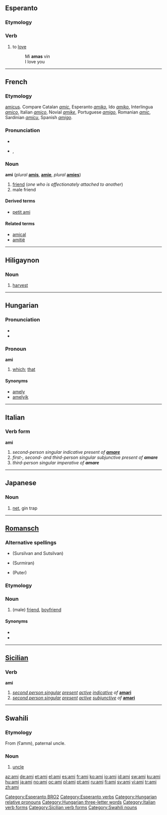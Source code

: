 ==Esperanto==

===Etymology===
{{etyl|it|eo}} {{term|lang=it|amare}}

===Verb===
{{eo-verb|am}}

# to [[love]]
#: Mi '''amas''' vin
#: I love you

[[Category:Esperanto BRO2]]
[[Category:Esperanto verbs]]

----

==French==

===Etymology===
{{etyl|la|fr}} [[amicus]]. Compare Catalan ''[[amic]]'', Esperanto ''[[amiko]]'', Ido ''[[amiko]]'', Interlingua ''[[amico]]'', Italian ''[[amico]]'', Novial ''[[amike]]'', Portuguese ''[[amigo]]'', Romanian ''[[amic]]'', Sardinian ''[[amícu]]'', Spanish ''[[amigo]]''.

===Pronunciation===
* {{audio|Fr-ami.ogg|audio}}
* {{IPA|/a.mi/|lang=fr}}, {{SAMPA|/a.mi/}}

===Noun===
{{fr-infl-noun|sm=ami|sf=amie|pm=amis|pf=amies|smp=a.mi|sfp=a.mi|pmp=a.mi|pfp=a.mi}}
'''ami''' {{m}} (''plural'' '''[[amis]]''', {{f}} '''[[amie]]''', {{f}} ''plural'' '''[[amies]]''')

# [[friend]] (''one who is affectionately attached to another'')
# male friend

====Derived terms====
* [[petit ami]]

====Related terms====
* [[amical]]
* [[amitié]]

----

==Hiligaynon==

===Noun===
{{infl|hil|noun}}

# [[harvest]]

----

==Hungarian==

===Pronunciation===
* {{IPA|/ˈɒmi/|lang=hu}}
* {{hyphenation|ami}}

===Pronoun===
'''ami'''

# {{relative|lang=hu}} [[which]]; [[that]]

====Synonyms====
* [[amely]]
* [[amelyik]]

[[Category:Hungarian relative pronouns]]
[[Category:Hungarian three-letter words]]

----

==Italian==

===Verb form===
'''ami'''

# ''second-person singular indicative present of '''[[amare]]'''''
# ''first-, second- and third-person singular subjunctive present of '''amare'''''
# ''third-person singular imperative of '''amare'''''

[[Category:Italian verb forms]]

----

==Japanese==

===Noun===
{{romaji|あみ}}

# {{ja-def|網}} [[net]], gin trap

----

==[[Romansch]]==

===Alternative spellings===
* {{l|rm|amitg}} (Sursilvan and Sutsilvan)
* {{l|rm|amei}} (Surmiran)
* {{l|rm|amih}} (Puter)

===Etymology===
{{etyl|la|rm}} {{term|amicus|lang=la}}

===Noun===
{{infl|rm|noun|g=m|feminine|amia}}

# (male) [[friend]], [[boyfriend]] {{italbrac|Grischun and Vallader}}

====Synonyms====
* {{l|rm|camarat}}
* {{l|rm|cumpogn}}

----

==[[Sicilian]]==

===Verb===
'''ami'''

# ''[[second person singular]]  [[present tense|present]] [[active voice|active]] [[indicative mood|indicative]] of'' '''[[amari#Sicilian|amari]]'''
# ''[[second person singular]]  [[present tense|present]] [[active voice|active]] [[subjunctive]] of'' '''[[amari#Sicilian|amari]]'''

[[Category:Sicilian verb forms]]

----

==Swahili==

===Etymology===
From {{etyl|ar|sw}} {{Arab|[[عم]]}} (ʕamm), paternal uncle.

===Noun===
{{sw-noun}}

# [[uncle]]

[[Category:Swahili nouns]]

[[az:ami]]
[[de:ami]]
[[et:ami]]
[[el:ami]]
[[es:ami]]
[[fr:ami]]
[[ko:ami]]
[[io:ami]]
[[id:ami]]
[[sw:ami]]
[[ku:ami]]
[[hu:ami]]
[[ja:ami]]
[[no:ami]]
[[oc:ami]]
[[pl:ami]]
[[pt:ami]]
[[ru:ami]]
[[fi:ami]]
[[sv:ami]]
[[vi:ami]]
[[tr:ami]]
[[zh:ami]]